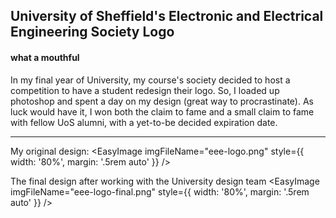 
## University of Sheffield's Electronic and Electrical Engineering Society Logo
#### what a mouthful

In my final year of University, my course's society decided to host a competition
to have a student redesign their logo. So, I loaded up photoshop and spent a day on my
design (great way to procrastinate). As luck would have it, I won both the claim to fame
and a small claim to fame with fellow UoS alumni, with a yet-to-be decided expiration
date.

---

My original design:
<EasyImage imgFileName="eee-logo.png" style={{ width: '80%', margin: '.5rem auto' }} />

The final design after working with the University design team
<EasyImage imgFileName="eee-logo-final.png" style={{ width: '80%', margin: '.5rem auto' }} />
